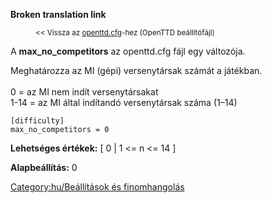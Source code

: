 '''Broken translation link'''
:<small><< Vissza az [[Main/hu/openttd.cfg|openttd.cfg]]-hez (OpenTTD beállítófájl)</small>


A '''max_no_competitors''' az openttd.cfg fájl egy változója.

Meghatározza az MI (gépi) versenytársak számát a játékban.<br><br>
0 = az MI nem indít versenytársakat<br>
1-14 = az MI által indítandó versenytársak száma (1–14)<br>

<pre>
[difficulty]
max_no_competitors = 0
</pre>

'''Lehetséges értékek:''' [ 0 | 1 <= n <= 14 ]

'''Alapbeállítás:''' 0


[[Category:hu/Beállítások és finomhangolás]]